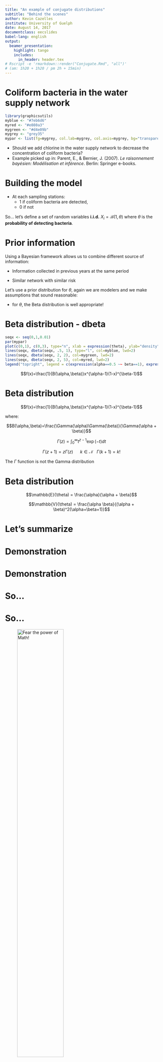 ```yaml
---
title: "An example of conjugate distributions"
subtitle: "Behind the scenes"
author: Kevin Cazelles
institute: University of Guelph
date: August 14, 2017
documentclass: eecslides
babel-lang: english
output:
  beamer_presentation:
    highlight: tango
    includes:
      in_header: header.tex
# Rscript -e 'rmarkdown::render("Conjugate.Rmd", "all")'
# (am: 1h20 + 1h20 / pm 2h + 15min)
---
```




# Coliform bacteria in the water supply network


```r
library(graphicsutils)
myblue <- "#7eb6d6"
myred <- "#e080a3"
mygreen <- "#d4e09b"
mygrey <- "grey35"
mypar <- list(fg=mygrey, col.lab=mygrey, col.axis=mygrey, bg="transparent", las = 1, cex.main=2, cex.axis=1.4, cex.lab=1.4, bty="l")
```


\centering
\begin{tikzpicture}[>=stealth]
    \draw[draw=bssblue,line width=5] (-4,0) -- (4,0) ;
    \draw[draw=bssblue,line width=5] (0,-2) -- (0,2) ;
    \draw[draw=bssblue,line width=5] (-2,-2) -- (-2,0) ;
    \draw[draw=bssblue,line width=5] (3,2) -- (3,0) ;
    \draw[draw=bssred, fill=bssred, line width=1.4] (-3,0) circle (0.12);
    \draw[draw=bssred, fill=bssred, line width=1.4] (-1,0) circle (0.12);
    \draw[draw=bssred, fill=bssred, line width=1.4] (1,0) circle (0.12);
    \draw[draw=bssred, fill=bssred, line width=1.4] (-2,-1) circle (0.12);
    \draw[draw=bssred, fill=bssred, line width=1.4] (3,1) circle (0.12);
    \draw[draw=bssred, fill=bssred, line width=1.4] (0,1) circle (0.12);
    \node at(3,-2) [circle, draw=bssred, fill=bssred, line width=1.4, label=right:sample stations] {};
\end{tikzpicture}

\pause

- Should we add chlorine in the water supply network to decrease the concentration of coliform bacteria?
- Example picked up in: Parent, E., & Bernier, J. (2007). *Le raisonnement bayésien: Modélisation et inférence*. Berlin: Springer e-books.




# Building the model

- At each sampling stations:
    - 1 if coliform bacteria are detected,
    - 0 if not

So... let's define a set of random variables **i.i.d.** $X_i = \mathcal{B}(1,\theta)$
where $\theta$ is the **probability of detecting bacteria**.

<!-- - Detecting Coliforms depends on their concentration, $\psi$ and the sampling ($V=200mL$)
- Their is $V\psi$ bacteria expected in each sample.
- But sometimes, we miss them... -->


\pause

  <!-- \theta&=&\exp(-V\psi) \\ -->

\begin{eqnarray}
  S&=&\sum_{i=1}^nX_i \\
  \mathbb{P}(S=s)&=&\binom{n}{s}\theta^{s}(1-\theta)^{n-s}
\end{eqnarray}



# Prior information

Using a Bayesian framework allows us to combine different source of information:

- Information collected in previous years at the same period

- Similar network with similar risk

\vspace{1cm}


\pause

Let's use a prior distribution for $\theta$, again we are modelers and we
make assumptions that sound reasonable:

- for $\theta$, the Beta distribution is well appropriate!


# Beta distribution - dbeta

```r
seqx <- seq(0,1,0.01)
par(mypar)
plot(c(0,1), c(0,3), type="n", xlab = expression(theta), ylab="density")
lines(seqx, dbeta(seqx, .5, 1), type="l", col=myblue, lwd=2)
lines(seqx, dbeta(seqx, 2, 2), col=mygreen, lwd=2)
lines(seqx, dbeta(seqx, 2, 5), col=myred, lwd=2)
legend("topright", legend = c(expression(alpha==0.5 ~~ beta==1), expression(alpha==2 ~~ beta==2), expression(alpha==2 ~~ beta==5)), col=c(myblue, mygreen, myred), lwd=2, bty="n")
```

$$f(x)=\frac{1}{B(\alpha,\beta)}x^{\alpha-1}(1-x)^{\beta-1}$$



# Beta distribution

$$f(x)=\frac{1}{B(\alpha,\beta)}x^{\alpha-1}(1-x)^{\beta-1}$$

where:

\pause

$$B(\alpha,\beta)=\frac{\Gamma(\alpha)\Gamma(\beta)}{\Gamma(\alpha + \beta)}$$

$$\Gamma(z)=\int_0^{\infty}t^{z-1}\exp(-t)dt$$

$$\Gamma(z+1) = z\Gamma(z)~~~~~~ k \in \mathcal{N}~~~\Gamma(k+1) = k!$$

\alert{NB:} The $\Gamma$ function is not the Gamma distribution



# Beta distribution

$$\mathbb{E}(\theta) = \frac{\alpha}{\alpha + \beta}$$

$$\mathbb{V}(\theta) = \frac{\alpha \beta}{(\alpha + \beta)^2(\alpha+\beta+1)}$$



# Let's summarize

  \begin{eqnarray}
    \left[s|\theta \right] &=& \binom{n}{s}\theta^{s}(1-\theta)^{n-s} \\
    \pause
    \left[ \theta \right] &=& \frac{1}{B(\alpha,\beta)}\theta^{\alpha-1}(1-\theta)^{\beta-1}\mathbbm{1}_{\left[0,1\right]} \\
    \pause
    \left[\theta |s \right]&=& \frac{\left[s|\theta \right]\left[ \theta \right]}{\int_0^1\left[s|\theta \right]\left[ \theta \right]d\theta}
  \end{eqnarray}


# Demonstration

  \begin{eqnarray}
    \left[\theta |s \right] &=& \frac{\binom{n}{s}\theta^{s}(1-\theta)^{n-s}\left[ \theta \right]}{\int_0^1\binom{n}{s}\theta^{s}(1-\theta)^{n-s}\left[ \theta \right]d\theta} \\
    \left[\theta | s \right] &=& \frac{\binom{n}{s}\theta^{s}(1-\theta)^{n-s}\left[ \theta \right]}{\binom{n}{s}\int_0^1\theta^{s}(1-\theta)^{n-s}\left[ \theta \right]d\theta} \\
    \left[\theta |s \right]&=& \frac{\theta^{s}(1-\theta)^{n-s}\left[ \theta \right]}{\int_0^1\theta^{s}(1-\theta)^{n-s}\left[ \theta \right]d\theta} \\
    \left[\theta |s \right]&=& \frac{\theta^{s}(1-\theta)^{n-s}\frac{1}{B(\alpha,\beta)}\theta^{\alpha-1}(1-\theta)^{\beta-1}\mathbbm{1}_{\left[0,1\right]} }{\int_0^1\theta^{s}(1-\theta)^{n-s}\frac{1}{B(\alpha,\beta)}\theta^{\alpha-1}(1-\theta)^{\beta-1}\mathbbm{1}_{\left[0,1\right]} d\theta}
  \end{eqnarray}


# Demonstration

  \begin{eqnarray}
\left[\theta \right|s]&=& \frac{\frac{1}{B(\alpha,\beta)}\theta^{s}(1-\theta)^{n-s}\theta^{\alpha-1}(1-\theta)^{\beta-1}\mathbbm{1}_{\left[0,1\right]} }{\frac{1}{B(\alpha,\beta)}\int_0^1\theta^{s}(1-\theta)^{n-s}\theta^{\alpha-1}(1-\theta)^{\beta-1}\mathbbm{1}_{\left[0,1\right]} d\theta} \\
\left[\theta \right|s]&=& \frac{\theta^{s}(1-\theta)^{n-s}\theta^{\alpha-1}(1-\theta)^{\beta-1}\mathbbm{1}_{\left[0,1\right]} }{\int_0^1\theta^{s}(1-\theta)^{n-s}\theta^{\alpha-1}(1-\theta)^{\beta-1}\mathbbm{1}_{\left[0,1\right]} d\theta} \\
\left[\theta \right|s]&=& \frac{\theta^{s+\alpha-1}(1-\theta)^{n-s+\beta-1}\mathbbm{1}_{\left[0,1\right]} }{\int_0^1\theta^{s+\alpha-1}(1-\theta)^{n-s+\beta-1}\mathbbm{1}_{\left[0,1\right]}d\theta}
  \end{eqnarray}



# So...

  \begin{eqnarray}
  \left[\theta \right|s]&=& \frac{\theta^{\alpha+s-1}(1-\theta)^{n-s+\beta-1}\mathbbm{1}_{\left[0,1\right]} }{B(n+\alpha-s, s+\beta)}\\
  \left[\theta \right|s]&\sim&\mathcal{B}eta(\alpha+s,n-s+\beta)
  \end{eqnarray}



# So...

![Fear the power of Math!](Image/mamael.png){width=60%}


See: https://en.wikipedia.org/wiki/Conjugate_prior


# Example

```r
# simulated data
mydata1 <- rbinom(20, 1, .6)
mydata2 <- rbinom(200, 1, .6)
##
mydata3 <- rbinom(20, 1, .1)
mydata4 <- rbinom(400, 1, .1)
## priors
alpha <- 2
beta <- 2
##
alpha2 <- 28
beta2 <- 4
##
```


# Prior 1

```r
seqx <- seq(0,1,0.01)
par(mypar)
plot(c(0,1), c(0,2), type="n", xlab = expression(theta), ylab="density")
lines(seqx, dbeta(seqx, beta, alpha), type="l", col=myblue, lwd=2)
```


# Data 1

```r
seqx <- seq(0,1,0.005)
##
par(mypar)
plot(c(0,1), c(0,12), type="n", xlab = expression(theta), ylab="density")
lines(seqx, dbeta(seqx, alpha, beta), type="l", col=myblue, lwd=2)
lines(seqx, dbeta(seqx, sum(mydata1) + alpha, length(mydata1) + beta - sum(mydata1)), type="l", col=mygreen, lwd=2)
lines(seqx, dbeta(seqx, sum(mydata2) + alpha, length(mydata2) + beta - sum(mydata2)), type="l", col=myred, lwd=2)
##
abline(v=c(mean(mydata1), mean(mydata2)), col=c(mygreen, myred), lty=2)
legend("topleft", legend = c("prior", "posterior 1", "posterior 2"), col=c(myblue, mygreen, myred), lwd=3, bty="n")
```

# Prior 2

```r
seqx <- seq(0,1,0.01)
par(mypar)
plot(c(0,1), c(0,8), type="n", xlab = expression(theta), ylab="density")
lines(seqx, dbeta(seqx, beta2, alpha2), type="l", col=myblue, lwd=2)
```

# Data 3-4 - prior 2

```r
seqx <- seq(0,1,0.01)
##
par(mypar)
plot(c(0,1), c(0,20), type="n", xlab = expression(theta), ylab="density")
lines(seqx, dbeta(seqx, alpha2, beta2), col=myblue, lwd=2)
lines(seqx, dbeta(seqx, sum(mydata3) + alpha2, length(mydata3) + beta2 - sum(mydata3)), type="l", col=mygreen, lwd=2)
lines(seqx, dbeta(seqx, sum(mydata4) + alpha2, length(mydata4) + beta2 - sum(mydata4)), type="l", col=myred, lwd=2)
# ##
abline(v=c(mean(mydata3), mean(mydata4)), col=c(mygreen, myred), lty=2)
legend("topright", legend = c("prior 2", "posterior 3", "posterior 4"), col=c(myblue, mygreen, myred), lwd=3, bty="n")
```
